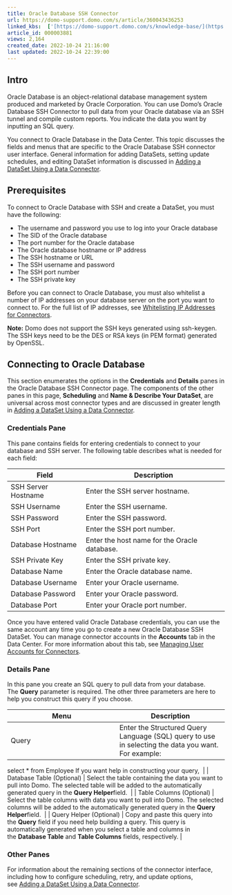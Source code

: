 ```yaml
---
title: Oracle Database SSH Connector
url: https://domo-support.domo.com/s/article/360043436253
linked_kbs:  ['[https://domo-support.domo.com/s/knowledge-base/](https://domo-support.domo.com/s/knowledge-base/)', '[https://domo-support.domo.com/s/](https://domo-support.domo.com/s/)', '[https://domo-support.domo.com/s/topic/0TO5w000000ZammGAC](https://domo-support.domo.com/s/topic/0TO5w000000ZammGAC)', '[https://domo-support.domo.com/s/topic/0TO5w000000ZanLGAS](https://domo-support.domo.com/s/topic/0TO5w000000ZanLGAS)', '[https://domo-support.domo.com/s/topic/0TO5w000000ZaojGAC](https://domo-support.domo.com/s/topic/0TO5w000000ZaojGAC)', '[https://domo-support.domo.com/s/article/360042926274](https://domo-support.domo.com/s/article/360042926274)', '[https://domo-support.domo.com/s/article/360043630093](https://domo-support.domo.com/s/article/360043630093)', '[https://domo-support.domo.com/s/article/360042926054](https://domo-support.domo.com/s/article/360042926054)', '[https://domo-support.domo.com/s/article/360043436253](https://domo-support.domo.com/s/article/360043436253)', '[https://domo-support.domo.com/s/topic/0TO5w000000ZaojGAC/database-connectors](https://domo-support.domo.com/s/topic/0TO5w000000ZaojGAC/database-connectors)', '[https://domo-support.domo.com/s/article/360043429933](https://domo-support.domo.com/s/article/360043429933)', '[https://domo-support.domo.com/s/article/360043429953](https://domo-support.domo.com/s/article/360043429953)', '[https://domo-support.domo.com/s/article/360042925494](https://domo-support.domo.com/s/article/360042925494)', '[https://domo-support.domo.com/s/article/4408174643607](https://domo-support.domo.com/s/article/4408174643607)', '[https://domo-support.domo.com/s/article/360043429913](https://domo-support.domo.com/s/article/360043429913)', '[https://domo-support.domo.com/s/login/](https://domo-support.domo.com/s/login/)']
article_id: 000003881
views: 2,164
created_date: 2022-10-24 21:16:00
last updated: 2022-10-24 22:39:00
---
```




Intro
-----


Oracle Database is an object-relational database management system produced and marketed by Oracle Corporation. You can use Domo's Oracle Database SSH Connector to pull data from your Oracle database via an SSH tunnel and compile custom reports. You indicate the data you want by inputting an SQL query.


You connect to Oracle Database in the Data Center. This topic discusses the fields and menus that are specific to the Oracle Database SSH connector user interface. General information for adding DataSets, setting update schedules, and editing DataSet information is discussed in [Adding a DataSet Using a Data Connector](/s/article/360042926274).


Prerequisites
-------------


To connect to Oracle Database with SSH and create a DataSet, you must have the following:


* The username and password you use to log into your Oracle database
* The SID of the Oracle database
* The port number for the Oracle database
* The Oracle database hostname or IP address
* The SSH hostname or URL
* The SSH username and password
* The SSH port number
* The SSH private key


Before you can connect to Oracle Database, you must also whitelist a number of IP addresses on your database server on the port you want to connect to. For the full list of IP addresses, see [Whitelisting IP Addresses for Connectors](/s/article/360043630093 "Whitelisting IP Addresses for Connectors").







**Note:** Domo does not support the SSH keys generated using ssh-keygen. The SSH keys need to be the DES or RSA keys (in PEM format) generated by OpenSSL.




Connecting to Oracle Database
-----------------------------


This section enumerates the options in the **Credentials** and **Details** panes in the Oracle Database SSH Connector page. The components of the other panes in this page, **Scheduling** and **Name & Describe Your DataSet**, are universal across most connector types and are discussed in greater length in [Adding a DataSet Using a Data Connector](/s/article/360042926274 "Adding a DataSet Using a Data Connector").


### Credentials Pane


This pane contains fields for entering credentials to connect to your database and SSH server. The following table describes what is needed for each field:  




| Field | Description |
| --- | --- |
| SSH Server Hostname | Enter the SSH server hostname.  |
| SSH Username | Enter the SSH username. |
| SSH Password | Enter the SSH password. |
| SSH Port | Enter the SSH port number. |
| Database Hostname | Enter the host name for the Oracle database.  |
| SSH Private Key | Enter the SSH private key. |
| Database Name | Enter the Oracle database name. |
| Database Username | Enter your Oracle username. |
| Database Password | Enter your Oracle password. |
| Database Port | Enter your Oracle port number. |


Once you have entered valid Oracle Database credentials, you can use the same account any time you go to create a new Oracle Database SSH DataSet. You can manage connector accounts in the **Accounts** tab in the Data Center. For more information about this tab, see [Managing User Accounts for Connectors](/s/article/360042926054 "Managing User Accounts for Connectors").


### Details Pane


In this pane you create an SQL query to pull data from your database. The **Query** parameter is required. The other three parameters are here to help you construct this query if you choose.




| Menu | Description |
| --- | --- |
| Query | Enter the Structured Query Language (SQL) query to use in selecting the data you want. For example:
select \* from Employee
If you want help in constructing your query,  |
| Database Table (Optional) | Select the table containing the data you want to pull into Domo. The selected table will be added to the automatically generated query in the **Query Helper**field.  |
| Table Columns (Optional) | Select the table columns with data you want to pull into Domo. The selected columns will be added to the automatically generated query in the **Query Helper**field.  |
| Query Helper (Optional) | Copy and paste this query into the **Query** field if you need help building a query. This query is automatically generated when you select a table and columns in the **Database Table** and **Table Columns** fields, respectively. |


### Other Panes


For information about the remaining sections of the connector interface, including how to configure scheduling, retry, and update options, see [Adding a DataSet Using a Data Connector](/s/article/360042926274).

